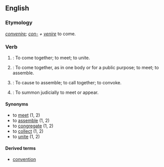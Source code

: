 ==English==

===Etymology===
{{L.}} ''[[convenire]]; [[con-]] + [[venire]]'' to come.

===Verb===
{{en-infl-reg-other-e|conven|e}}
# {{tag|intransitive}}: To come together; to meet; to unite.
# {{tag|intransitive}}: To come together, as in one body or for a public purpose; to meet; to assemble.
# {{tag|transitive}}: To cause to assemble; to call together; to convoke.
# {{tag|transitive}}: To summon judicially to meet or appear.

====Synonyms====
*to [[meet]] (1, 2)
*to [[assemble]] (1, 2)
*to [[congregate]] (1, 2)
*to [[collect]] (1, 2)
*to [[unite]] (1, 2)

====Derived terms====
*[[convention]]